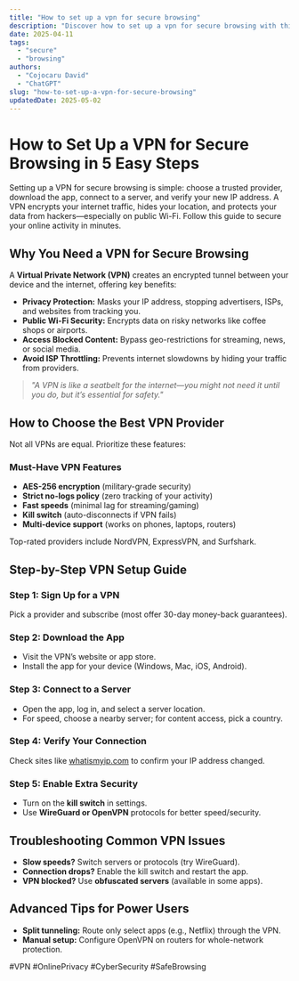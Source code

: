 ```yaml
---
title: "How to set up a vpn for secure browsing"
description: "Discover how to set up a vpn for secure browsing with this in-depth guide, providing actionable insights and practical tips to boost your knowledge and results."
date: 2025-04-11
tags:
  - "secure"
  - "browsing"
authors:
  - "Cojocaru David"
  - "ChatGPT"
slug: "how-to-set-up-a-vpn-for-secure-browsing"
updatedDate: 2025-05-02
---
```


# How to Set Up a VPN for Secure Browsing in 5 Easy Steps  

Setting up a VPN for secure browsing is simple: choose a trusted provider, download the app, connect to a server, and verify your new IP address. A VPN encrypts your internet traffic, hides your location, and protects your data from hackers—especially on public Wi-Fi. Follow this guide to secure your online activity in minutes.  

## Why You Need a VPN for Secure Browsing  

A **Virtual Private Network (VPN)** creates an encrypted tunnel between your device and the internet, offering key benefits:  

- **Privacy Protection:** Masks your IP address, stopping advertisers, ISPs, and websites from tracking you.  
- **Public Wi-Fi Security:** Encrypts data on risky networks like coffee shops or airports.  
- **Access Blocked Content:** Bypass geo-restrictions for streaming, news, or social media.  
- **Avoid ISP Throttling:** Prevents internet slowdowns by hiding your traffic from providers.  

> _"A VPN is like a seatbelt for the internet—you might not need it until you do, but it’s essential for safety."_  

## How to Choose the Best VPN Provider  

Not all VPNs are equal. Prioritize these features:  

### Must-Have VPN Features  
- **AES-256 encryption** (military-grade security)  
- **Strict no-logs policy** (zero tracking of your activity)  
- **Fast speeds** (minimal lag for streaming/gaming)  
- **Kill switch** (auto-disconnects if VPN fails)  
- **Multi-device support** (works on phones, laptops, routers)  

Top-rated providers include NordVPN, ExpressVPN, and Surfshark.  

## Step-by-Step VPN Setup Guide  

### Step 1: Sign Up for a VPN  
Pick a provider and subscribe (most offer 30-day money-back guarantees).  

### Step 2: Download the App  
- Visit the VPN’s website or app store.  
- Install the app for your device (Windows, Mac, iOS, Android).  

### Step 3: Connect to a Server  
- Open the app, log in, and select a server location.  
- For speed, choose a nearby server; for content access, pick a country.  

### Step 4: Verify Your Connection  
Check sites like [whatismyip.com](https://whatismyip.com) to confirm your IP address changed.  

### Step 5: Enable Extra Security  
- Turn on the **kill switch** in settings.  
- Use **WireGuard or OpenVPN** protocols for better speed/security.  

## Troubleshooting Common VPN Issues  

- **Slow speeds?** Switch servers or protocols (try WireGuard).  
- **Connection drops?** Enable the kill switch and restart the app.  
- **VPN blocked?** Use **obfuscated servers** (available in some apps).  

## Advanced Tips for Power Users  
- **Split tunneling:** Route only select apps (e.g., Netflix) through the VPN.  
- **Manual setup:** Configure OpenVPN on routers for whole-network protection.  

#VPN #OnlinePrivacy #CyberSecurity #SafeBrowsing
